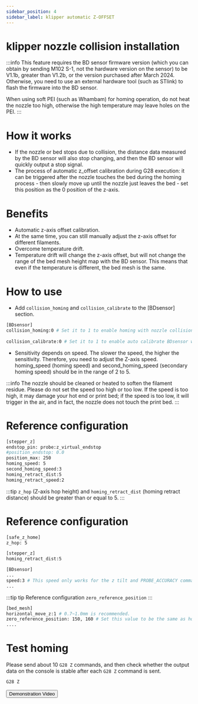 ```yaml
---
sidebar_position: 4
sidebar_label: klipper automatic Z-OFFSET
---
```


# klipper nozzle collision installation

:::info
This feature requires the BD sensor firmware version (which you can obtain by sending M102 S-1, not the hardware version on the sensor) to be V1.1b, greater than V1.2b, or the version purchased after March 2024. Otherwise, you need to use an external hardware tool (such as STlink) to flash the firmware into the BD sensor.

When using soft PEI (such as Whambam) for homing operation, do not heat the nozzle too high, otherwise the high temperature may leave holes on the PEI.
:::

# How it works
* If the nozzle or bed stops due to collision, the distance data measured by the BD sensor will also stop changing, and then the BD sensor will quickly output a stop signal.
* The process of automatic z_offset calibration during G28 execution: it can be triggered after the nozzle touches the bed during the homing process - then slowly move up until the nozzle just leaves the bed - set this position as the 0 position of the z-axis.

# Benefits
* Automatic z-axis offset calibration.
* At the same time, you can still manually adjust the z-axis offset for different filaments.
* Overcome temperature drift.
* Temperature drift will change the z-axis offset, but will not change the range of the bed mesh height map with the BD sensor. This means that even if the temperature is different, the bed mesh is the same.

# How to use

* Add `collision_homing` and `collision_calibrate` to the [BDsensor] section.
``` bash
[BDsensor] 
collision_homing:0 # Set it to 1 to enable homing with nozzle collision sensing. Disable it by setting 0.
                   
collision_calibrate:0 # Set it to 1 to enable auto calibrate BDsensor with nozzle collision sensing. Disable it by setting 0. # This means we do not need to manually move the nozzle on the bed and do paper test before sending calibrate command M102 S-6.
```

* Sensitivity depends on speed. The slower the speed, the higher the sensitivity. Therefore, you need to adjust the Z-axis speed. homing_speed (homing speed) and second_homing_speed (secondary homing speed) should be in the range of 2 to 5.

:::info
The nozzle should be cleaned or heated to soften the filament residue.
Please do not set the speed too high or too low. If the speed is too high, it may damage your hot end or print bed; if the speed is too low, it will trigger in the air, and in fact, the nozzle does not touch the print bed.
:::

# Reference configuration
``` bash
[stepper_z]
endstop_pin: probe:z_virtual_endstop
#position_endstop: 0.0
position_max: 250
homing_speed: 5
second_homing_speed:3
homing_retract_dist:5
homing_retract_speed:2
```

:::tip
`z_hop` (Z-axis hop height) and `homing_retract_dist` (homing retract distance) should be greater than or equal to 5.
:::
# Reference configuration

```bash
[safe_z_home]
z_hop: 5 

[stepper_z]
homing_retract_dist:5
```
```bash
[BDsensor] 
...
speed:3 # This speed only works for the z tilt and PROBE_ACCURACY command.
...
```
:::tip tip
Reference configuration `zero_reference_position`
:::

``` bash
[bed_mesh]
horizontal_move_z:1 # 0.7~1.0mm is recommended.
zero_reference_position: 150, 160 # Set this value to be the same as home_xy_position that is in the section ## Set this value to be the same as the home_xy_position in the safe_z_home section.
....
```

# Test homing
Please send about 10 `G28 Z` commands, and then check whether the output data on the console is stable after each `G28 Z` command is sent.
``` bash
G28 Z
```
<Button variant="contained" disableElevation href="https://www.youtube.com/watch?v=RuPoXbrSPDc">Demonstration Video</Button>